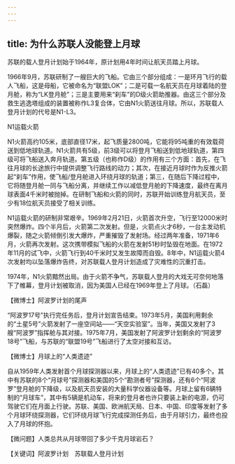 ```yaml
---
---
---
```

title: 为什么苏联人没能登上月球
---




苏联的载人登月计划始于1964年，原计划用4年时间让航天员踏上月球。

1966年9月，苏联研制了一艘巨大的飞船。它由三个部分组成：一是环月飞行的载人飞船，这是母船，它被命名为“联盟LOK”；二是可载一名航天员在月球着陆的登月舱，称为“LK登月舱”；三是主要用来“刹车”的D级火箭助推器。由这三个部分及救生逃逸塔组成的装置被称作L3复合体，它由N1火箭送往月球。所以，苏联载人登月计划的代号是N1-L3。

N1运载火箭



N1火箭高约105米，底部直径17米，起飞质量2800吨，它能将95吨重的有效载荷送到低地球轨道。N1火箭共有5级，前3级可以将登月飞船送到低地球轨道，第四级可将飞船送入奔月轨道。第五级（也称作D级）的作用有三个方面：首先，在飞往月球的长途旅行中提供调整飞行路线的动力；其次，在接近月球时作为反推火箭起“刹车”作用，使飞船/登月舱进入环绕月球的轨道；第三，在随后下降过程中，它将随登月舱一同与飞船分离，并继续工作以减低登月舱的下降速度，最终在离月球表面4千米时被抛掉。在研制飞船和火箭的同时，苏联开始训练登月航天员，至少有18位航天员接受了相关训练。

N1运载火箭的研制非常艰辛。1969年2月21日，火箭首次升空，飞行至12000米时突然爆炸。四个半月后，火箭第二次发射。但是，火箭点火才6秒，一台主发动机爆裂，随之火箭倾倒引发大爆炸，严重摧毁了发射场。经过两年准备，1971年6月，火箭再次发射。这次携带模拟飞船的火箭在发射51秒时坠毁在地面。在1972年11月的试飞中，火箭飞行到40千米时又发生故障而自毁。8年中，N1运载火箭4次发射均以坠落爆炸告终，对苏联载人登月计划造成了灾难性的沉重打击。

1974年，N1火箭黯然出局。由于火箭不争气，苏联载人登月的大戏无可奈何地落下了帷幕，登月计划被取消，因为美国人已经在1969年登上了月球。（石磊）





【微博士】阿波罗计划的尾声

“阿波罗17号”执行完任务后，登月计划宣告结束。1973年5月，美国利用剩余的“土星5号”火箭发射了一座空间站——“天空实验室”。当年，美国又发射了3艘“阿波罗”指挥舱与其对接。1975年7月，美国发射了阿波罗计划剩余的“阿波罗18号”飞船，与苏联的“联盟19号”飞船进行了太空对接和互访。

【微博士】月球上的“人类遗迹”

自从1959年人类发射首个月球探测器以来，月球上的“人类遗迹”已有40多个。其中有苏联的8个“月球号”探测器和美国的5个“勘测者号”探测器，还有6个“阿波罗”登月舱的下降级，以及航天员安装的大量科学仪器设备等。月球上留有6辆特制的“月球车”，其中有5辆是机动车，将来的登月者也许只要装上新的电源，仍可驾驶它们在月面上行驶。苏联、美国、欧洲航天局、日本、中国、印度等发射了多个月球环绕探测器，它们环绕月球飞行完成探测任务后，由于月球引力，最终也投入了月球的怀抱。

【微问题】人类总共从月球带回了多少千克月球岩石？

【关键词】阿波罗计划　苏联载人登月计划